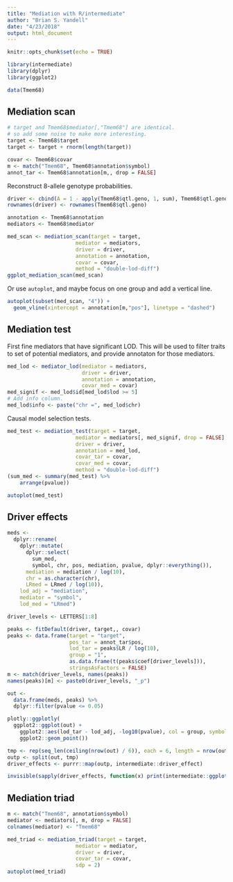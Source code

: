 ```yaml
---
title: "Mediation with R/intermediate"
author: "Brian S. Yandell"
date: "4/23/2018"
output: html_document
---
```


```r
knitr::opts_chunk$set(echo = TRUE)
```

```r
library(intermediate)
library(dplyr)
library(ggplot2)
```

```r
data(Tmem68)
```

## Mediation scan

```r
# target and Tmem68$mediator[,"Tmem68"] are identical.
# so add some noise to make more interesting.
target <- Tmem68$target
target <- target + rnorm(length(target))
```

```r
covar <- Tmem68$covar
m <- match("Tmem68", Tmem68$annotation$symbol)
annot_tar <- Tmem68$annotation[m,, drop = FALSE]
```

Reconstruct 8-allele genotype probabilities.

```r
driver <- cbind(A = 1 - apply(Tmem68$qtl.geno, 1, sum), Tmem68$qtl.geno)
rownames(driver) <- rownames(Tmem68$qtl.geno)
```

```r
annotation <- Tmem68$annotation
mediators <- Tmem68$mediator
```

```r
med_scan <- mediation_scan(target = target,
                      mediator = mediators,
                      driver = driver,
                      annotation = annotation,
                      covar = covar,
                      method = "double-lod-diff")
ggplot_mediation_scan(med_scan)
```

Or use `autoplot`, and maybe focus on one group and add a vertical line.

```r
autoplot(subset(med_scan, "4")) +
  geom_vline(xintercept = annotation[m,"pos"], linetype = "dashed")

```

## Mediation test

First fine mediators that have significant LOD. This will be used to filter traits to set of potential mediators, and provide annotaton for those mediators.

```r
med_lod <- mediator_lod(mediator = mediators,
                        driver = driver,
                        annotation = annotation,
                        covar_med = covar)
med_signif <- med_lod$id[med_lod$lod >= 5]
# Add info column.
med_lod$info <- paste("chr =", med_lod$chr)
```

Causal model selection tests.

```r
med_test <- mediation_test(target = target,
                      mediator = mediators[, med_signif, drop = FALSE],
                      driver = driver,
                      annotation = med_lod,
                      covar_tar = covar,
                      covar_med = covar,
                      method = "double-lod-diff")
(sum_med <- summary(med_test) %>%
    arrange(pvalue))
```

```r
autoplot(med_test)
```

## Driver effects

```r
meds <- 
  dplyr::rename(
    dplyr::mutate(
      dplyr::select(
        sum_med,
        symbol, chr, pos, mediation, pvalue, dplyr::everything()),
      mediation = mediation / log(10),
      chr = as.character(chr),
      LRmed = LRmed / log(10)),
    lod_adj = "mediation",
    mediator = "symbol",
    lod_med = "LRmed")
```

```r
driver_levels <- LETTERS[1:8]
```

```r
peaks <- fitDefault(driver, target,, covar)
peaks <- data.frame(target = "target",
                    pos_tar = annot_tar$pos,
                    lod_tar = peaks$LR / log(10),
                    group = "1",
                    as.data.frame(t(peaks$coef[driver_levels])),
                    stringsAsFactors = FALSE)
m <- match(driver_levels, names(peaks))
names(peaks)[m] <- paste0(driver_levels, "_p")
```

```r
out <- 
  data.frame(meds, peaks) %>%
  dplyr::filter(pvalue <= 0.05)
```

```r
plotly::ggplotly(
  ggplot2::ggplot(out) +
    ggplot2::aes(lod_tar - lod_adj, -log10(pvalue), col = group, symbol = mediator) +
    ggplot2::geom_point())
```

```r
tmp <- rep(seq_len(ceiling(nrow(out) / 6)), each = 6, length = nrow(out))
outp <- split(out, tmp)
driver_effects <- purrr::map(outp, intermediate::driver_effect)
```

```r
invisible(sapply(driver_effects, function(x) print(intermediate::ggplot_driver_effect(x))))
```

## Mediation triad

```r
m <- match("Tmem68", annotation$symbol)
mediator <- mediators[, m, drop = FALSE]
colnames(mediator) <- "Tmem68"
```

```r
med_triad <- mediation_triad(target = target,
                      mediator = mediator,
                      driver = driver,
                      covar_tar = covar,
                      sdp = 2)
autoplot(med_triad)
```

